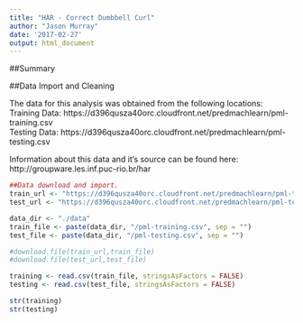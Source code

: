 ```yaml
---
title: "HAR - Correct Dumbbell Curl"
author: "Jason Murray"
date: '2017-02-27'
output: html_document
---
```


##Summary

##Data Import and Cleaning

The data for this analysis was obtained from the following locations:   
Training Data: https://d396qusza40orc.cloudfront.net/predmachlearn/pml-training.csv   
Testing Data: https://d396qusza40orc.cloudfront.net/predmachlearn/pml-testing.csv

Information about this data and it's source can be found here:   
http://groupware.les.inf.puc-rio.br/har   

```r
##Data download and import.
train_url <- "https://d396qusza40orc.cloudfront.net/predmachlearn/pml-training.csv"
test_url <- "https://d396qusza40orc.cloudfront.net/predmachlearn/pml-testing.csv"

data_dir <- "./data"
train_file <- paste(data_dir, "/pml-training.csv", sep = "")
test_file <- paste(data_dir, "/pml-testing.csv", sep = "")

#download.file(train_url,train_file)
#download.file(test_url,test_file)

training <- read.csv(train_file, stringsAsFactors = FALSE)
testing <- read.csv(test_file, stringsAsFactors = FALSE)

str(training)
str(testing)

```

